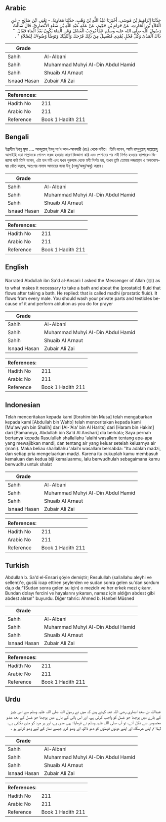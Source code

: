 ## Arabic


<div dir="rtl" lang="ar" style={{fontSize:'larger',backgroundColor:'#f8f9fa',padding:20}}>
حَدَّثَنَا إِبْرَاهِيمُ بْنُ مُوسَى، أَخْبَرَنَا عَبْدُ اللَّهِ بْنُ وَهْبٍ، حَدَّثَنَا مُعَاوِيَةُ، - يَعْنِي ابْنَ صَالِحٍ - عَنِ الْعَلاَءِ بْنِ الْحَارِثِ، عَنْ حَرَامِ بْنِ حَكِيمٍ، عَنْ عَمِّهِ عَبْدِ اللَّهِ بْنِ سَعْدٍ الأَنْصَارِيِّ، قَالَ سَأَلْتُ رَسُولَ اللَّهِ صلى الله عليه وسلم عَمَّا يُوجِبُ الْغُسْلَ وَعَنِ الْمَاءِ يَكُونُ بَعْدَ الْمَاءِ فَقَالَ ‏ "‏ ذَاكَ الْمَذْىُ وَكُلُّ فَحْلٍ يُمْذِي فَتَغْسِلُ مِنْ ذَلِكَ فَرْجَكَ وَأُنْثَيَيْكَ وَتَوَضَّأْ وُضُوءَكَ لِلصَّلاَةِ ‏"‏ ‏.‏
</div>
<div style={{backgroundColor:'#f8f9fa',padding:20, marginBottom: 10}}><table> <thead> <tr> <th>Grade</th> <th></th> </tr> </thead> <tbody> <tr><td>Sahih</td><td>Al-Albani</td></tr><tr><td>Sahih</td><td>Muhammad Muhyi Al-Din Abdul Hamid</td></tr><tr><td>Sahih</td><td>Shuaib Al Arnaut</td></tr><tr><td>Isnaad Hasan</td><td>Zubair Ali Zai</td></tr></tbody></table><table> <thead> <tr> <th>References:</th> <th></th> </tr> </thead> <tbody><tr><td>Hadith No</td><td>211</td></tr><tr><td>Arabic No</td><td>211</td></tr><tr><td>Reference</td><td>Book 1 Hadith 211</td></tr></tbody></table></div>

## Bengali


<div dir="ltr" lang="bn" style={{fontSize:'larger',backgroundColor:'#f8f9fa',padding:20}}>
ইব্রাহীম ইবনু মূসা .... আবদুল্লাহ্ ইবনু সা’দ আল-আনসারী (রাঃ) থেকে বর্ণিত। তিনি বলেন, আমি রাসূলুল্লাহ্ সাল্লাল্লাহু আলাইহি ওয়া সাল্লামকে গোসল ফরজ হওয়ার কারণ জিজ্ঞাসা করি এবং পেশাবের পর মযী নির্গত হওয়ার ব্যাপারেও জিজ্ঞাসা করি তিনি বলেন, এটা হল মযী এবং যখন পুরুষাঙ্গ থেকে মযী নির্গত হয়, তখন তুমি তোমার লজ্জাস্থান ও অন্ডকোষদ্বয় ধৌত করবে, অতঃপর নামায আদায়ের জন্য উযূ (ওজু/অজু/অযু) করবে।
</div>
<div style={{backgroundColor:'#f8f9fa',padding:20, marginBottom: 10}}><table> <thead> <tr> <th>Grade</th> <th></th> </tr> </thead> <tbody> <tr><td>Sahih</td><td>Al-Albani</td></tr><tr><td>Sahih</td><td>Muhammad Muhyi Al-Din Abdul Hamid</td></tr><tr><td>Sahih</td><td>Shuaib Al Arnaut</td></tr><tr><td>Isnaad Hasan</td><td>Zubair Ali Zai</td></tr></tbody></table><table> <thead> <tr> <th>References:</th> <th></th> </tr> </thead> <tbody><tr><td>Hadith No</td><td>211</td></tr><tr><td>Arabic No</td><td>211</td></tr><tr><td>Reference</td><td>Book 1 Hadith 211</td></tr></tbody></table></div>

## English


<div dir="ltr" lang="en" style={{fontSize:'larger',backgroundColor:'#f8f9fa',padding:20}}>
Narrated Abdullah ibn Sa'd al-Ansari: I asked the Messenger of Allah (ﷺ) as to what makes it necessary to take a bath and about the (prostatic) fluid that flows after taking a bath. He replied: that is called madhi (prostatic fluid). It flows from every male. You should wash your private parts and testicles because of it and perform ablution as you do for prayer
</div>
<div style={{backgroundColor:'#f8f9fa',padding:20, marginBottom: 10}}><table> <thead> <tr> <th>Grade</th> <th></th> </tr> </thead> <tbody> <tr><td>Sahih</td><td>Al-Albani</td></tr><tr><td>Sahih</td><td>Muhammad Muhyi Al-Din Abdul Hamid</td></tr><tr><td>Sahih</td><td>Shuaib Al Arnaut</td></tr><tr><td>Isnaad Hasan</td><td>Zubair Ali Zai</td></tr></tbody></table><table> <thead> <tr> <th>References:</th> <th></th> </tr> </thead> <tbody><tr><td>Hadith No</td><td>211</td></tr><tr><td>Arabic No</td><td>211</td></tr><tr><td>Reference</td><td>Book 1 Hadith 211</td></tr></tbody></table></div>

## Indonesian


<div dir="ltr" lang="id" style={{fontSize:'larger',backgroundColor:'#f8f9fa',padding:20}}>
Telah menceritakan kepada kami [Ibrahim bin Musa] telah mengabarkan kepada kami [Abdullah bin Wahb] telah menceritakan kepada kami [Mu'awiyah bin Shalih] dari [Al-'Ala' bin Al Harits] dari [Haram bin Hakim] dari [Pamannya, Abdullah bin Sa'd Al Anshari] dia berkata; Saya pernah bertanya kepada Rasulullah shallallahu 'alaihi wasallam tentang apa-apa yang mewajibkan mandi, dan tentang air yang keluar setelah keluarnya air (mani). Maka beliau shallallahu 'alaihi wasallam bersabda: "Itu adalah madzi, dan setiap pria mengeluarkan madzi. Karena itu cukuplah kamu membasuh kemaluan dan kedua biji kemaluanmu, lalu berwudhulah sebagaimana kamu berwudhu untuk shalat
</div>
<div style={{backgroundColor:'#f8f9fa',padding:20, marginBottom: 10}}><table> <thead> <tr> <th>Grade</th> <th></th> </tr> </thead> <tbody> <tr><td>Sahih</td><td>Al-Albani</td></tr><tr><td>Sahih</td><td>Muhammad Muhyi Al-Din Abdul Hamid</td></tr><tr><td>Sahih</td><td>Shuaib Al Arnaut</td></tr><tr><td>Isnaad Hasan</td><td>Zubair Ali Zai</td></tr></tbody></table><table> <thead> <tr> <th>References:</th> <th></th> </tr> </thead> <tbody><tr><td>Hadith No</td><td>211</td></tr><tr><td>Arabic No</td><td>211</td></tr><tr><td>Reference</td><td>Book 1 Hadith 211</td></tr></tbody></table></div>

## Turkish


<div dir="ltr" lang="tr" style={{fontSize:'larger',backgroundColor:'#f8f9fa',padding:20}}>
Abdullah b. Sa'd el-Ensari şöyle demiştir; Resulullah (sallallahu aleyhi ve sellem)'e, guslü icap ettiren şeylerden ve sudan sonra gelen su'dan sordum da,o da;"(Sudan sonra gelen su için) o mezidir ve her erkek mezi çıkarır. Bundan dolayı fercini ve hayalarını yıkarsın, namaz için aldığın abdest gibi abdest alırsın" buyurdu. Diğer tahric: Ahmed b. Hanbel Müsned
</div>
<div style={{backgroundColor:'#f8f9fa',padding:20, marginBottom: 10}}><table> <thead> <tr> <th>Grade</th> <th></th> </tr> </thead> <tbody> <tr><td>Sahih</td><td>Al-Albani</td></tr><tr><td>Sahih</td><td>Muhammad Muhyi Al-Din Abdul Hamid</td></tr><tr><td>Sahih</td><td>Shuaib Al Arnaut</td></tr><tr><td>Isnaad Hasan</td><td>Zubair Ali Zai</td></tr></tbody></table><table> <thead> <tr> <th>References:</th> <th></th> </tr> </thead> <tbody><tr><td>Hadith No</td><td>211</td></tr><tr><td>Arabic No</td><td>211</td></tr><tr><td>Reference</td><td>Book 1 Hadith 211</td></tr></tbody></table></div>

## Urdu


<div dir="rtl" lang="ur" style={{fontSize:'larger',backgroundColor:'#f8f9fa',padding:20}}>
عبداللہ بن سعد انصاری رضی اللہ عنہ کہتے ہیں کہ میں نے رسول اللہ صلی اللہ علیہ وسلم سے اس چیز کے بارے میں پوچھا جو غسل کو واجب کرتی ہے، اور اس پانی کے بارے میں پوچھا جو غسل کے بعد عضو مخصوص سے نکل آئے، تو آپ صلی اللہ علیہ وسلم نے فرمایا: یہی مذی ہے، اور ہر مرد کو مذی نکلتی ہے، لہٰذا تم اپنی شرمگاہ اور اپنے دونوں فوطوں کو دھو ڈالو، اور وضو کرو جیسے نماز کے لیے وضو کرتے ہو ۔
</div>
<div style={{backgroundColor:'#f8f9fa',padding:20, marginBottom: 10}}><table> <thead> <tr> <th>Grade</th> <th></th> </tr> </thead> <tbody> <tr><td>Sahih</td><td>Al-Albani</td></tr><tr><td>Sahih</td><td>Muhammad Muhyi Al-Din Abdul Hamid</td></tr><tr><td>Sahih</td><td>Shuaib Al Arnaut</td></tr><tr><td>Isnaad Hasan</td><td>Zubair Ali Zai</td></tr></tbody></table><table> <thead> <tr> <th>References:</th> <th></th> </tr> </thead> <tbody><tr><td>Hadith No</td><td>211</td></tr><tr><td>Arabic No</td><td>211</td></tr><tr><td>Reference</td><td>Book 1 Hadith 211</td></tr></tbody></table></div>